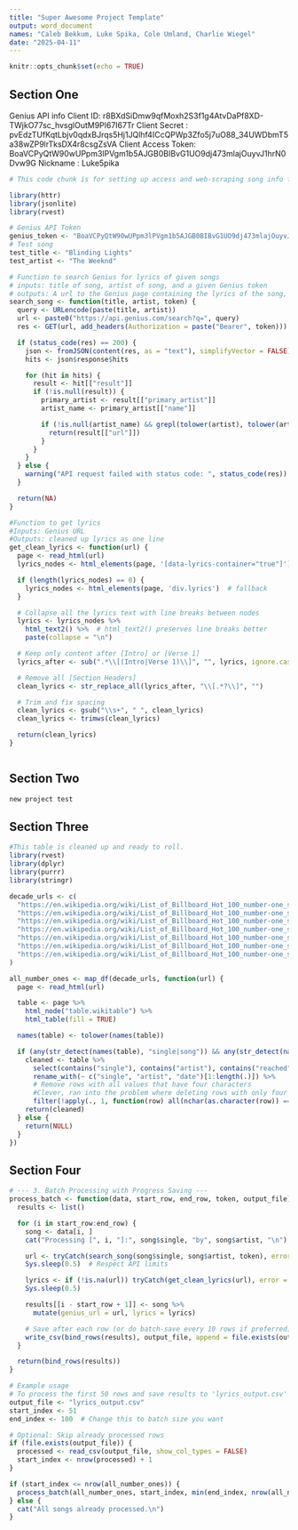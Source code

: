 ```yaml
---
title: "Super Awesome Project Template"
output: word_document
names: "Caleb Bekkum, Luke Spika, Cole Umland, Charlie Wiegel"
date: "2025-04-11"
---
```


```r
knitr::opts_chunk$set(echo = TRUE)
```

## Section One
Genius API info 
Client ID: r8BXdSiDmw9qfMoxh2S3f1g4AtvDaPf8XD-TWjkO77sc_hvsglOutM9Pl67I67Tr
Client Secret : pvEdzTUfKqtLbjv0qdxBJrqs5Hj1JQlhf4ICcQPWp3Zfo5j7uO88_34UWDbmT5a38wZP9lrTksDX4r8csgZsVA
Client Access Token: BoaVCPyQtW90wUPpm3lPVgm1b5AJGB0BIBvG1UO9dj473mlajOuyvJ1hrN0Dvw9G
Nickname : Luke5pika

```r

# This code chunk is for setting up access and web-scraping song info from the Spotify API

library(httr)
library(jsonlite)
library(rvest)

# Genius API Token
genius_token <- "BoaVCPyQtW90wUPpm3lPVgm1b5AJGB0BIBvG1UO9dj473mlajOuyvJ1hrN0Dvw9G" 
# Test song
test_title <- "Blinding Lights"
test_artist <- "The Weeknd"

# Function to search Genius for lyrics of given songs
# inputs: title of song, artist of song, and a given Genius token
# outputs: A url to the Genius page containing the lyrics of the song, as well as the lyrics themselves
search_song <- function(title, artist, token) {
  query <- URLencode(paste(title, artist))
  url <- paste0("https://api.genius.com/search?q=", query)
  res <- GET(url, add_headers(Authorization = paste("Bearer", token)))

  if (status_code(res) == 200) {
    json <- fromJSON(content(res, as = "text"), simplifyVector = FALSE)
    hits <- json$response$hits

    for (hit in hits) {
      result <- hit[["result"]]
      if (!is.null(result)) {
        primary_artist <- result[["primary_artist"]]
        artist_name <- primary_artist[["name"]]

        if (!is.null(artist_name) && grepl(tolower(artist), tolower(artist_name))) {
          return(result[["url"]])
        }
      }
    }
  } else {
    warning("API request failed with status code: ", status_code(res))
  }

  return(NA)
}

#Function to get lyrics
#Inputs: Genius URL
#Outputs: cleaned up lyrics as one line
get_clean_lyrics <- function(url) {
  page <- read_html(url)
  lyrics_nodes <- html_elements(page, '[data-lyrics-container="true"]')

  if (length(lyrics_nodes) == 0) {
    lyrics_nodes <- html_elements(page, 'div.lyrics')  # fallback
  }

  # Collapse all the lyrics text with line breaks between nodes
  lyrics <- lyrics_nodes %>%
    html_text2() %>%  # html_text2() preserves line breaks better
    paste(collapse = "\n")

  # Keep only content after [Intro] or [Verse 1]
  lyrics_after <- sub(".*\\[(Intro|Verse 1)\\]", "", lyrics, ignore.case = TRUE)

  # Remove all [Section Headers]
  clean_lyrics <- str_replace_all(lyrics_after, "\\[.*?\\]", "")

  # Trim and fix spacing
  clean_lyrics <- gsub("\\s+", " ", clean_lyrics)
  clean_lyrics <- trimws(clean_lyrics)

  return(clean_lyrics)
}



```

## Section Two

```r
new project test
```

## Section Three

```r
#This table is cleaned up and ready to roll.
library(rvest)
library(dplyr)
library(purrr)
library(stringr)

decade_urls <- c(
  "https://en.wikipedia.org/wiki/List_of_Billboard_Hot_100_number-one_singles_from_1958_to_1969",
  "https://en.wikipedia.org/wiki/List_of_Billboard_Hot_100_number-one_singles_of_the_1970s",
  "https://en.wikipedia.org/wiki/List_of_Billboard_Hot_100_number-one_singles_of_the_1980s",
  "https://en.wikipedia.org/wiki/List_of_Billboard_Hot_100_number-one_singles_of_the_1990s",
  "https://en.wikipedia.org/wiki/List_of_Billboard_Hot_100_number-one_singles_of_the_2000s",
  "https://en.wikipedia.org/wiki/List_of_Billboard_Hot_100_number-one_singles_of_the_2010s",
  "https://en.wikipedia.org/wiki/List_of_Billboard_Hot_100_number-one_singles_of_the_2020s"
)

all_number_ones <- map_df(decade_urls, function(url) {
  page <- read_html(url)

  table <- page %>%
    html_node("table.wikitable") %>%
    html_table(fill = TRUE)

  names(table) <- tolower(names(table))

  if (any(str_detect(names(table), "single|song")) && any(str_detect(names(table), "artist"))) {
    cleaned <- table %>%
      select(contains("single"), contains("artist"), contains("reached")) %>%
      rename_with(~ c("single", "artist", "date")[1:length(.)]) %>%
      # Remove rows with all values that have four characters
      #Clever, ran into the problem where deleting rows with only four characters also deleted songs with years titles (ex: "1999"). Fixed this by changing any to all in the following code line. All rows with years in every column are now deleted
      filter(!apply(., 1, function(row) all(nchar(as.character(row)) == 4)))
    return(cleaned)
  } else {
    return(NULL)
  }
})

```

## Section Four 

```r
# --- 3. Batch Processing with Progress Saving ---
process_batch <- function(data, start_row, end_row, token, output_file) {
  results <- list()

  for (i in start_row:end_row) {
    song <- data[i, ]
    cat("Processing [", i, "]:", song$single, "by", song$artist, "\n")

    url <- tryCatch(search_song(song$single, song$artist, token), error = function(e) NA)
    Sys.sleep(0.5)  # Respect API limits

    lyrics <- if (!is.na(url)) tryCatch(get_clean_lyrics(url), error = function(e) NA) else NA
    Sys.sleep(0.5)

    results[[i - start_row + 1]] <- song %>%
      mutate(genius_url = url, lyrics = lyrics)

    # Save after each row (or do batch-save every 10 rows if preferred)
    write_csv(bind_rows(results), output_file, append = file.exists(output_file))
  }

  return(bind_rows(results))
}

# Example usage
# To process the first 50 rows and save results to 'lyrics_output.csv'
output_file <- "lyrics_output.csv"
start_index <- 51
end_index <- 100  # Change this to batch size you want

# Optional: Skip already processed rows
if (file.exists(output_file)) {
  processed <- read_csv(output_file, show_col_types = FALSE)
  start_index <- nrow(processed) + 1
}

if (start_index <= nrow(all_number_ones)) {
  process_batch(all_number_ones, start_index, min(end_index, nrow(all_number_ones)), genius_token, output_file)
} else {
  cat("All songs already processed.\n")
}
```
